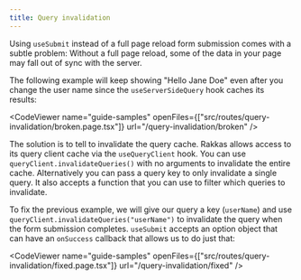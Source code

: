 ```yaml
---
title: Query invalidation
---
```


Using `useSubmit` instead of a full page reload form submission comes with a subtle problem: Without a full page reload, some of the data in your page may fall out of sync with the server.

The following example will keep showing "Hello Jane Doe" even after you change the user name since the `useServerSideQuery` hook caches its results:

<CodeViewer
	name="guide-samples"
	openFiles={["src/routes/query-invalidation/broken.page.tsx"]}
	url="/query-invalidation/broken"
/>

The solution is to tell to invalidate the query cache. Rakkas allows access to its query client cache via the `useQueryClient` hook. You can use `queryClient.invalidateQueries()` with no arguments to invalidate the entire cache. Alternatively you can pass a query key to only invalidate a single query. It also accepts a function that you can use to filter which queries to invalidate.

To fix the previous example, we will give our query a key (`userName`) and use `queryClient.invalidateQueries("userName")` to invalidate the query when the form submission completes. `useSubmit` accepts an option object that can have an `onSuccess` callback that allows us to do just that:

<CodeViewer
	name="guide-samples"
	openFiles={["src/routes/query-invalidation/fixed.page.tsx"]}
	url="/query-invalidation/fixed"
/>
